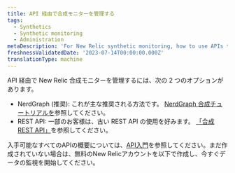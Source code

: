 ```yaml
---
title: API 経由で合成モニターを管理する
tags:
  - Synthetics
  - Synthetic monitoring
  - Administration
metaDescription: 'For New Relic synthetic monitoring, how to use APIs to manage monitors.'
freshnessValidatedDate: '2023-07-14T00:00:00.000Z'
translationType: machine
---
```


API 経由で New Relic 合成モニターを管理するには、次の 2 つのオプションがあります。

* NerdGraph (推奨): これが主な推奨される方法です。 [NerdGraph 合成チュートリアルを](/docs/apis/nerdgraph/examples/nerdgraph-synthetics-tutorial)参照してください。
* REST API: 一部のお客様は、古い REST API の使用を好みます。 [「合成 REST API」](/docs/apis/synthetics-rest-api/monitor-examples/manage-synthetics-monitors-rest-api)を参照してください。

入手可能なすべてのAPIの概要については、[API入門](/docs/apis/getting-started/introduction-new-relic-apis)を参照してください。まだ作成されていない場合は、無料のNew Relicアカウントを以下で作成し、今すぐデータの監視を開始してください。

<InlineSignup/>